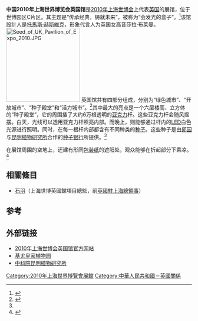 {{coord|31.1861144|121.4725256|display=title|type:landmark|format=dms}}
{{Infobox building
| building_name       = 2010年上海世博会英国馆
| native_building_name= 
| former_names        =
| alternate_names     =
| image               =See UKP2010 From HLP2010.JPG
| caption             = 
| map_type            = 
| altitude            = 
| building_type       = 
| architectural_style = 
| structural_system   = 
| cost                = 1380万[[英镑|英镑]]
| ren_cost            =
| location            = [[上海|上海]]世博园区C片区
| address             = 
| client              = 
| owner               = 
| current_tenants     = 
| landlord            = 
| coordinates         = 
| start_date          = 
| completion_date     = 2009年5月15日
| inauguration_date   =
| renovation_date     = 
| demolition_date     = 
| destruction_date    = 
| height              = 
| diameter            = 
| other_dimensions    = 
| floor_count         = 
| floor_area          = 
| main_contractor     = 苏中建设集团股份有限公司
| architect           = 赫斯韦克工作室（Heatherwick Studio）
| architecture_firm   = 
| structural_engineer = 亚当斯·卡拉卡泰勒工程公司（Adams Kara Taylor）
| services_engineer   = Atelier Ten公司
| civil_engineer      = 
| other_designers     = 
| quantity_surveyor   = 
| awards              = 
| ren_architect       =
| ren_firm            =
| ren_str_engineer    = 
| ren_serv_engineer   = 
| ren_civ_engineer    = 
| ren_oth_designers   = 
| ren_qty_surveyor    = 
| ren_awards          = 
| references          = 
}}

'''中国2010年上海世界博览会英国馆'''是[[2010年上海世博会|2010年上海世博会]]上代表[[英国|英国]]的展馆，位于世博园区C片区。其主题是“传承经典，铸就未来”，被称为“会发光的盒子”。<ref name="expo">{{cite web|url=http://www.expo2010.cn/a/20090402/000025.htm|title=上海世博会英国国家馆|publisher=上海世博会官网|accessdate=2010-03-13|deadurl=yes|archiveurl=https://web.archive.org/web/20100327033436/http://www.expo2010.cn/a/20090402/000025.htm|archivedate=2010-03-27}}</ref>该馆設計人是[[托馬斯·赫斯維克|托馬斯·赫斯維克]]，形象代言人为英国女高音莎拉·布莱曼。
[[File:Seed_of_UK_Pavilion_of_Expo_2010.JPG|200px]]
英国馆共有四部分组成，分别为“绿色城市”、“开放城市”、“种子殿堂”和“活力城市”。<ref>{{cite web|url=http://2010.qq.com/a/20100223/000029.htm|title=组图：英国馆整体亮相 主体建筑宛如蒲公英|publisher=腾讯世博|accessdate=2010-03-13|archive-date=2020-09-23|archive-url=https://web.archive.org/web/20200923045200/https://2010.qq.com/a/20100223/000029.htm|dead-url=no}}</ref>其中最大的亮点是一个六层楼高、立方体的“种子殿堂”，它的周围插了大约6万根透明的[[亚克力|亚克力]]杆。这些亚克力杆会随风摇摆。白天，光线可以透用亚克力杆照亮内部。而晚上，则能够通过杆内的[[LED|LED]]白色光源进行照明。同时，在每一根杆内部都含有不同种类的[[种子|种子]]。这些种子是由[[邱园|邱园]]与[[昆明植物研究所|昆明植物研究所]]合作的[[种子银行|种子银行]]所提供。<ref name="expo" />

在展馆周围的空地上，还建有形同[[包装纸|包装纸]]的遮阳处，观众能够在折起部分下乘凉。<ref>{{cite web|url=http://2010.qq.com/a/20090619/000024.htm|title=英国政府总代表详解场馆设计 揭密6万条触须|publisher=腾讯世博|accessdate=2010-03-13|archive-date=2010-05-10|archive-url=https://web.archive.org/web/20100510195112/http://2010.qq.com/a/20090619/000024.htm|dead-url=no}}</ref>

==相關條目==
*[[石羽_(英國外交官)|石羽]]（上海世博英國館項目總監，前[[英國駐上海總領事|英國駐上海總領事]]）
==参考==
{{reflist}}

==外部链接==
{{Commonscat-inline|UK Pavilion of Expo 2010|2010年上海世博会英国馆}}
* [https://web.archive.org/web/20091123075425/http://ukshanghaiexpo.com/home.php 2010年上海世博会英国馆官方网站]
* [http://www.kew.org/ 基尤皇家植物园]{{Wayback|url=http://www.kew.org/ |date=20110224083313 }}
* [http://www.kib.cas.cn/ 中科院昆明植物研究所]{{Wayback|url=http://www.kib.cas.cn/ |date=20201127200345 }}

{{2010年上海世博会展馆}}
[[Category:2010年上海世界博覽會展館|Category:2010年上海世界博覽會展館]]
[[Category:中華人民共和國－英國關係|Category:中華人民共和國－英國關係]]